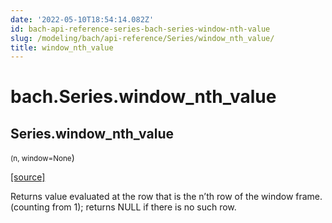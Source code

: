 ```yaml
---
date: '2022-05-10T18:54:14.082Z'
id: bach-api-reference-series-bach-series-window-nth-value
slug: /modeling/bach/api-reference/Series/window_nth_value/
title: window_nth_value
---
```


# bach.Series.window_nth_value

<div className="method">

## <span className="additional-name">Series.</span><span className="name">window_nth_value</span>

<small className="parameter-list">(<span className="parameter" id="n">n</span>, <span className="parameter" id="window">window=None</span></small>)


&#8203;<span className="view-source">[[source]](https://github.com/objectiv/objectiv-analytics/blob/main/bach/bach/series/series.py)</span>

<div className="content">

Returns value evaluated at the row that is the n’th row of the window frame.
(counting from 1); returns NULL if there is no such row.


</div>


</div>
